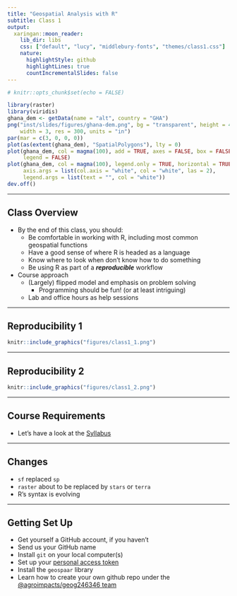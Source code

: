 ```yaml
---
title: "Geospatial Analysis with R"
subtitle: Class 1
output:
  xaringan::moon_reader:
    lib_dir: libs
    css: ["default", "lucy", "middlebury-fonts", "themes/class1.css"]
    nature:
      highlightStyle: github
      highlightLines: true
      countIncrementalSlides: false
---
```


```r
# knitr::opts_chunk$set(echo = FALSE)
```

```r
library(raster)
library(viridis)
ghana_dem <- getData(name = "alt", country = "GHA")
png("inst/slides/figures/ghana-dem.png", bg = "transparent", height = 4, 
    width = 3, res = 300, units = "in")
par(mar = c(3, 0, 0, 0))
plot(as(extent(ghana_dem), "SpatialPolygons"), lty = 0)
plot(ghana_dem, col = magma(100), add = TRUE, axes = FALSE, box = FALSE, 
     legend = FALSE)
plot(ghana_dem, col = magma(100), legend.only = TRUE, horizontal = TRUE, 
     axis.args = list(col.axis = "white", col = "white", las = 2), 
     legend.args = list(text = "", col = "white"))
dev.off()
```

---

## Class Overview

- By the end of this class, you should:
    - Be comfortable in working with R, including most common geospatial functions
    - Have a good sense of where R is headed as a language
    - Know where to look when don't know how to do something
    - Be using R as part of a ___reproducible___ workflow

- Course approach
    - (Largely) flipped model and emphasis on problem solving
        - Programming should be fun! (or at least intriguing)
    - Lab and office hours as help sessions

---

## Reproducibility 1

```r
knitr::include_graphics("figures/class1_1.png")
```

---

## Reproducibility 2
```r
knitr::include_graphics("figures/class1_2.png")
```
---

## Course Requirements

- Let's have a look at the [Syllabus](`r here::here("vignettes/syllabus.html")`)

---

## Changes

- `sf` replaced `sp`
- `raster` about to be replaced by `stars` or `terra`
- R's syntax is evolving

---

## Getting Set Up

- Get yourself a GitHub account, if you haven't
- Send us your GitHub name
- Install `git` on your local computer(s)
- Set up your [personal access token](`r here::here("vignettes/help.html")`)
- Install the `geospaar` library
- Learn how to create your own github repo under the [\@agroimpacts\/geog246346 team](https://github.com/agroimpacts)





